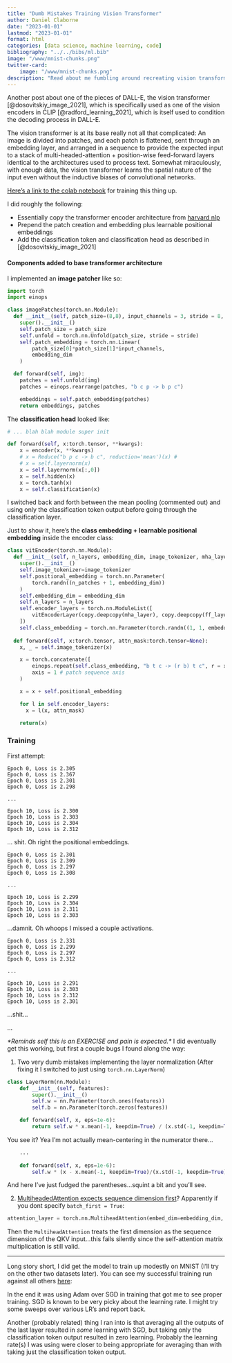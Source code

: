 ```yaml
---
title: "Dumb Mistakes Training Vision Transformer"
author: Daniel Claborne
date: "2023-01-01"
lastmod: "2023-01-01"
format: html
categories: [data science, machine learning, code]
bibliography: "../../bibs/ml.bib"
image: "/www/mnist-chunks.png"
twitter-card:
    image: "/www/mnist-chunks.png"
description: "Read about me fumbling around recreating vision transformer, one of the components of DALL-E/CLIP."
---
```


Another post about one of the pieces of DALL-E, the vision transformer [@dosovitskiy_image_2021], which is specifically used as one of the vision encoders in CLIP [@radford_learning_2021], which is itself used to condition the decoding process in DALL-E.    

The vision transformer is at its base really not all that complicated:  An image is divided into patches, and each patch is flattened, sent through an embedding layer, and arranged in a sequence to provide the expected input to a stack of multi-headed-attention + position-wise feed-forward layers identical to the architectures used to process text.  Somewhat miraculously, with enough data, the vision transformer learns the spatial nature of the input even without the inductive biases of convolutional networks.

[Here's a link to the colab notebook](https://colab.research.google.com/drive/1NJtxHBZxyT8O3wq4HpERUnczLGK0yOdw?usp=sharing) for training this thing up.

I did roughly the following:

- Essentially copy the transformer encoder architecture from [harvard nlp](https://nlp.seas.harvard.edu/2018/04/03/attention.html#encoder)
- Prepend the patch creation and embedding plus learnable positional embeddings
- Add the classification token and classification head as described in [@dosovitskiy_image_2021]

#### Components added to base transformer architecture

I implemented an **image patcher** like so:

```python
import torch
import einops

class imagePatches(torch.nn.Module):
  def __init__(self, patch_size=(8,8), input_channels = 3, stride = 8, embedding_dim=768):
    super().__init__()
    self.patch_size = patch_size
    self.unfold = torch.nn.Unfold(patch_size, stride = stride)
    self.patch_embedding = torch.nn.Linear(
        patch_size[0]*patch_size[1]*input_channels, 
        embedding_dim
    )

  def forward(self, img):
    patches = self.unfold(img)
    patches = einops.rearrange(patches, "b c p -> b p c")

    embeddings = self.patch_embedding(patches)
    return embeddings, patches
```

The **classification head** looked like:

```python
# ... blah blah module super init

def forward(self, x:torch.tensor, **kwargs):
    x = encoder(x, **kwargs)
    # x = Reduce("b p c -> b c", reduction='mean')(x) #
    # x = self.layernorm(x)
    x = self.layernorm(x[:,0])
    x = self.hidden(x)
    x = torch.tanh(x)
    x = self.classification(x)
```

I switched back and forth between the mean pooling (commented out) and using only the classification token output before going through the classification layer.

Just to show it, here's the **class embedding + learnable positional embedding** inside the encoder class:

```python
class vitEncoder(torch.nn.Module):
  def __init__(self, n_layers, embedding_dim, image_tokenizer, mha_layer, ff_layer, n_patches):
    super().__init__()
    self.image_tokenizer=image_tokenizer
    self.positional_embedding = torch.nn.Parameter(
        torch.randn((n_patches + 1, embedding_dim))
    )
    self.embedding_dim = embedding_dim
    self.n_layers = n_layers
    self.encoder_layers = torch.nn.ModuleList([
        vitEncoderLayer(copy.deepcopy(mha_layer), copy.deepcopy(ff_layer)) for _ in range(n_layers)
    ])
    self.class_embedding = torch.nn.Parameter(torch.randn((1, 1, embedding_dim)))
    
  def forward(self, x:torch.tensor, attn_mask:torch.tensor=None):
    x, _ = self.image_tokenizer(x)

    x = torch.concatenate([
        einops.repeat(self.class_embedding, "b t c -> (r b) t c", r = x.shape[0]), x], 
        axis = 1 # patch sequence axis
    )

    x = x + self.positional_embedding

    for l in self.encoder_layers:
      x = l(x, attn_mask)

    return(x)
```

### Training

First attempt:

```
Epoch 0, Loss is 2.305
Epoch 0, Loss is 2.367
Epoch 0, Loss is 2.301
Epoch 0, Loss is 2.298

...

Epoch 10, Loss is 2.300
Epoch 10, Loss is 2.303
Epoch 10, Loss is 2.304
Epoch 10, Loss is 2.312
```

... shit.  Oh right the positional embeddings.

```
Epoch 0, Loss is 2.301
Epoch 0, Loss is 2.309
Epoch 0, Loss is 2.297
Epoch 0, Loss is 2.308

...

Epoch 10, Loss is 2.299
Epoch 10, Loss is 2.304
Epoch 10, Loss is 2.311
Epoch 10, Loss is 2.303
```

...damnit.  Oh whoops I missed a couple activations.

```
Epoch 0, Loss is 2.331
Epoch 0, Loss is 2.299
Epoch 0, Loss is 2.297
Epoch 0, Loss is 2.312

...

Epoch 10, Loss is 2.291
Epoch 10, Loss is 2.303
Epoch 10, Loss is 2.312
Epoch 10, Loss is 2.301
```

...shit...

...

*\*Reminds self this is an EXERCISE and pain is expected.\**  I did eventually get this working, but first a couple bugs I found along the way:

1.  Two very dumb mistakes implementing the layer normalization (After fixing it I switched to just using `torch.nn.LayerNorm`)

```python
class LayerNorm(nn.Module):
    def __init__(self, features):
        super().__init__()
        self.w = nn.Parameter(torch.ones(features))
        self.b = nn.Parameter(torch.zeros(features))

    def forward(self, x, eps=1e-6):
        return self.w * x.mean(-1, keepdim=True) / (x.std(-1, keepdim=True) + eps) + self.b
```

You see it?  Yea I'm not actually mean-centering in the numerator there...

```python
    ...
    
    def forward(self, x, eps=1e-6):
        self.w * (x - x.mean(-1, keepdim=True)/(x.std(-1, keepdim=True) + eps)) + self.b
```

And here I've just fudged the parentheses...squint a bit and you'll see.

2.  [MultiheadedAttention expects sequence dimension first](https://pytorch.org/docs/stable/generated/torch.nn.MultiheadAttention.html)?  Apparently if you dont specify `batch_first = True`: 

```python
attention_layer = torch.nn.MultiheadAttention(embed_dim=embedding_dim, num_heads=n_head, batch_first = True)
```

Then the `MultiheadAttention` treats the first dimension as the sequence dimension of the QKV input...this fails silently since the self-attention matrix multiplication is still valid.

****

Long story short, I did get the model to train up modestly on MNIST (I'll try on the other two datasets later).  You can see my successful training run against all others [here](https://wandb.ai/clabornd/vit-encoder?workspace=user-clabornd):

In the end it was using Adam over SGD in training that got me to see proper training.  SGD is known to be very picky about the learning rate.  I might try some sweeps over various LR's and report back.

Another (probably related) thing I ran into is that averaging all the outputs of the last layer resulted in *some* learning with SGD, but taking only the classification token output resulted in zero learning.  Probably the learning rate(s) I was using were closer to being appropriate for averaging than with taking just the classification token output.

